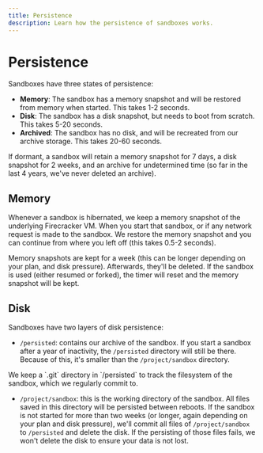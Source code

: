 ```yaml
---
title: Persistence
description: Learn how the persistence of sandboxes works.
---
```



# Persistence

Sandboxes have three states of persistence:

- **Memory**: The sandbox has a memory snapshot and will be restored from memory when started. This takes 1-2 seconds.
- **Disk**: The sandbox has a disk snapshot, but needs to boot from scratch. This takes 5-20 seconds.
- **Archived**: The sandbox has no disk, and will be recreated from our archive storage. This takes 20-60 seconds.

If dormant, a sandbox will retain a memory snapshot for 7 days, a disk snapshot for 2 weeks, and an archive for undetermined time (so far in the last 4 years, we've never deleted an archive).

## Memory

Whenever a sandbox is hibernated, we keep a memory snapshot of the underlying Firecracker VM. When you start that sandbox, or if any network request is made to the sandbox. We restore the memory snapshot and you can continue from where you left off (this takes 0.5-2 seconds).

Memory snapshots are kept for a week (this can be longer depending on your plan, and disk pressure). Afterwards, they'll be deleted. If the sandbox is used (either resumed or forked), the timer will reset and the memory snapshot will be kept.

## Disk

Sandboxes have two layers of disk persistence:

- `/persisted`: contains our archive of the sandbox. If you start a sandbox after a year of inactivity, the `/persisted` directory will still be there. Because of this, it's smaller than the `/project/sandbox` directory.

<Callout>
We keep a `.git` directory in `/persisted` to track the filesystem of the sandbox, which we regularly commit to.
</Callout>

- `/project/sandbox`: this is the working directory of the sandbox. All files saved in this directory will be persisted between reboots. If the sandbox is not started for more than two weeks (or longer, again depending on your plan and disk pressure), we'll commit all files of `/project/sandbox` to `/persisted` and delete the disk. If the persisting of those files fails, we won't delete the disk to ensure your data is not lost.
